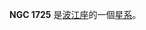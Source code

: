 {{NGCInfoBox|NGCID=NGC 1725|發現者=Barnard|發現日期=1885年11月10日|其他編號=MCG -2-13-28 VV 699|曆元=J2000.0|赤經=4時59分22.9秒
|赤緯=-11°7'55"|星座=波江座|星體=星系|星等=12.8|表面亮度=13.1|藍等=13.8}}

'''NGC 1725''' 是[[波江座|波江座]]的一個[[星系|星系]]。

{{NGCReference|1725}}
{{Catalogs|NGC=1725}}